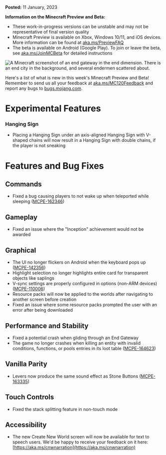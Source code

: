 **Posted:** 11 January, 2023

**Information on the Minecraft Preview and Beta:** 

-   These work-in-progress versions can be unstable and may not be representative of final version quality
-   Minecraft Preview is available on Xbox, Windows 10/11, and iOS devices. More information can be found at [aka.ms/PreviewFAQ](http://aka.ms/PreviewFAQ)
-   The beta is available on Android (Google Play). To join or leave the beta, see [aka.ms/JoinMCBeta](https://aka.ms/JoinMCBeta) for detailed instructions

![A Minecraft screenshot of an end gateway in the end dimension. There is an end city in the background, and several endermen scattered about.](https://feedback.minecraft.net/hc/article_attachments/12150766312205)

Here's a list of what is new in this week's Minecraft Preview and Beta! Remember to send us all your feedback at [aka.ms/MC120Feedback](https://aka.ms/MC120Feedback) and report any bugs to [bugs.mojang.com](http://bugs.mojang.com/).

# **Experimental Features**

### **Hanging Sign**

-   Placing a Hanging Sign under an axis-aligned Hanging Sign with V-shaped chains will now result in a Hanging Sign with double chains, if the player is not sneaking

# **Features and Bug Fixes**

## **Commands**

-   Fixed a bug causing players to not wake up when teleported while sleeping ([MCPE-162346](https://bugs.mojang.com/browse/MCPE-162346))

## **Gameplay**

-   Fixed an issue where the "Inception" achievement would not be awarded

## **Graphical**

-   The UI no longer flickers on Android when the keyboard pops up ([MCPE-142356](https://bugs.mojang.com/browse/MCPE-142356))
-   Highlight selection no longer highlights entire card for transparent objects like saplings
-   V-sync settings are properly configured in options (non-ARM devices) ([MCPE-110006](https://bugs.mojang.com/browse/MCPE-110006))
-   Resource packs will now be applied to the worlds after navigating to another screen before creation
-   Fixed an issue where some resource packs prompted the user with an error after being downloaded

## **Performance and Stability**

-   Fixed a potential crash when gliding through an End Gateway
-   The game no longer crashes when killing an entity with invalid conditions, functions, or pools entries in its loot table ([MCPE-164623](https://bugs.mojang.com/browse/MCPE-164623))

## **Vanilla Parity**

-   Levers now produce the same sound effect as Stone Buttons ([MCPE-163335](https://bugs.mojang.com/browse/MCPE-163335))

## **Touch Controls**

-   Fixed the stack splitting feature in non-touch mode

## **Accessibility**

-   The new Create New World screen will now be available for text to speech users. We'd be happy to receive your feedback on it here: [https://aka.ms/cnwnarration](https://aka.ms/cnwnarration)

